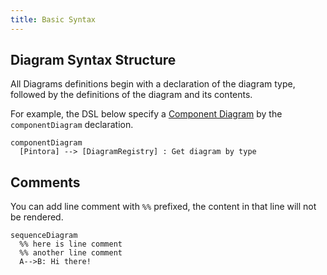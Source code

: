 ```yaml
---
title: Basic Syntax
---
```


## Diagram Syntax Structure

All Diagrams definitions begin with a declaration of the diagram type, followed by the definitions of the diagram and its contents.

For example, the DSL below specify a [Component Diagram](/diagrams/component-diagram.mdx) by the `componentDiagram` declaration.

```pintora play
componentDiagram
  [Pintora] --> [DiagramRegistry] : Get diagram by type
```

## Comments

You can add line comment with `%%` prefixed, the content in that line will not be rendered.

```pintora play
sequenceDiagram
  %% here is line comment
  %% another line comment
  A-->B: Hi there!
```
